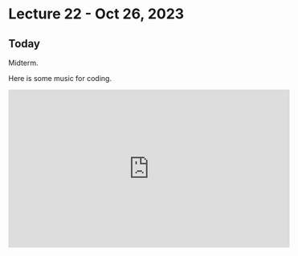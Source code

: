 # Lecture 22 - Oct 26, 2023

## Today

Midterm.

Here is some music for coding.

<iframe width="560" height="315" src="https://www.youtube.com/embed/f02mOEt11OQ?si=JscvnYplUbJDtFLU" title="YouTube video player" frameborder="0" allow="accelerometer; autoplay; clipboard-write; encrypted-media; gyroscope; picture-in-picture; web-share" allowfullscreen></iframe>
